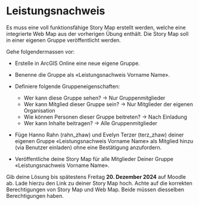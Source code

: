 # Leistungsnachweis

Es muss eine voll funktionsfähige Story Map erstellt werden, welche eine integrierte Web Map aus der vorherigen Übung enthält. Die Story Map soll in einer eigenen Gruppe veröffentlicht werden.

Gehe folgendermassen vor: 

- Erstelle in ArcGIS Online eine neue eigene Gruppe.

- Benenne die Gruppe als «Leistungsnachweis Vorname Name». 

- Definiere folgende Gruppeneigenschaften:
    - Wer kann diese Gruppe sehen? -> Nur Gruppenmitglieder
    - Wer kann Mitglied dieser Gruppe sein? -> Nur Mitglieder der eigenen Organisation
    - Wie können Personen dieser Gruppe beitreten? -> Nach Einladung
    - Wer kann Inhalte beitragen? -> Alle Gruppenmitglieder

- Füge Hanno Rahn (rahn_zhaw) und Evelyn Terzer (terz_zhaw) deiner eigenen Gruppe «Leistungsnachweis Vorname Name» als Mitglied hinzu (via Benutzer einladen) ohne eine Bestätigung anzufordern.

- Veröffentliche deine Story Map für alle Mitglieder Deiner Gruppe «Leistungsnachweis Vorname Name».

Gib deine Lösung bis spätestens Freitag **20. Dezember 2024** auf Moodle ab. Lade hierzu den Link zu deiner Story Map hoch. Achte auf die korrekten Berechtigungen von Story Map und Web Map. Beide müssen diesselben Berechtigungen haben.
